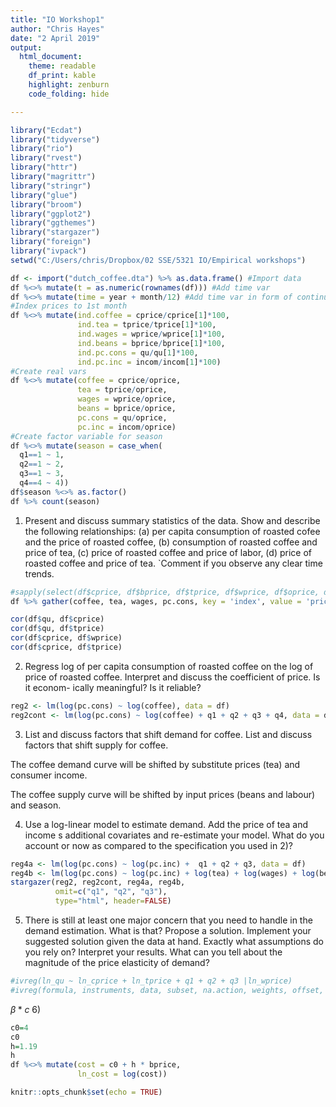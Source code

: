 ```yaml
---
title: "IO Workshop1"
author: "Chris Hayes"
date: "2 April 2019"
output:
  html_document:
    theme: readable
    df_print: kable
    highlight: zenburn
    code_folding: hide

---
```



```r
library("Ecdat")
library("tidyverse")
library("rio")
library("rvest")
library("httr")
library("magrittr")
library("stringr")
library("glue")
library("broom")
library("ggplot2")
library("ggthemes")
library("stargazer")
library("foreign")
library("ivpack")
setwd("C:/Users/chris/Dropbox/02 SSE/5321 IO/Empirical workshops")

df <- import("dutch_coffee.dta") %>% as.data.frame() #Import data
df %<>% mutate(t = as.numeric(rownames(df))) #Add time var
df %<>% mutate(time = year + month/12) #Add time var in form of continuous year variable
#Index prices to 1st month
df %<>% mutate(ind.coffee = cprice/cprice[1]*100,
               ind.tea = tprice/tprice[1]*100,
               ind.wages = wprice/wprice[1]*100,
               ind.beans = bprice/bprice[1]*100,
               ind.pc.cons = qu/qu[1]*100,
               ind.pc.inc = incom/incom[1]*100)
#Create real vars
df %<>% mutate(coffee = cprice/oprice,
               tea = tprice/oprice,
               wages = wprice/oprice,
               beans = bprice/oprice,
               pc.cons = qu/oprice,
               pc.inc = incom/oprice)
#Create factor variable for season
df %<>% mutate(season = case_when(
  q1==1 ~ 1,
  q2==1 ~ 2,
  q3==1 ~ 3,
  q4==4 ~ 4))
df$season %<>% as.factor()
df %>% count(season)
```

1) Present and discuss summary statistics of the data. Show and describe the following relationships: (a) per capita consumption of roasted cofee and the price of roasted coffee, (b) consumption of roasted coffee and price of tea, (c) price of roasted coffee and price of labor, (d) price of roasted coffee and price of tea. `Comment if you observe any clear time trends.

```r
#sapply(select(df$cprice, df$bprice, df$tprice, df$wprice, df$oprice, df$income), summary)
df %>% gather(coffee, tea, wages, pc.cons, key = 'index', value = 'price') %>% ggplot(aes(x = time, y = price, col=index)) + geom_line() + theme_wsj() + scale_color_wsj()
```

```r
cor(df$qu, df$cprice)
cor(df$qu, df$tprice)
cor(df$cprice, df$wprice)
cor(df$cprice, df$tprice)
```


2) Regress log of per capita consumption of roasted coffee on the log of price of roasted coffee. Interpret and discuss the coefficient of price. Is it econom- ically meaningful? Is it reliable?

```r
reg2 <- lm(log(pc.cons) ~ log(coffee), data = df)
reg2cont <- lm(log(pc.cons) ~ log(coffee) + q1 + q2 + q3 + q4, data = df)

```

3) List and discuss factors that shift demand for coffee. List and discuss factors that shift supply for coffee.

The coffee demand curve will be shifted by substitute prices (tea) and consumer income.

The coffee supply curve will be shifted by input prices (beans and labour) and season.

4) Use a log-linear model to estimate demand. Add the price of tea and income s additional covariates and re-estimate your model. What do you account or now as compared to the specification you used in 2)?

```r
reg4a <- lm(log(pc.cons) ~ log(pc.inc) +  q1 + q2 + q3, data = df)
reg4b <- lm(log(pc.cons) ~ log(pc.inc) + log(tea) + log(wages) + log(beans) + q1 + q2 + q3, data = df)
stargazer(reg2, reg2cont, reg4a, reg4b, 
          omit=c("q1", "q2", "q3"), 
          type="html", header=FALSE)

```

5) There is still at least one major concern that you need to handle in the demand estimation. What is that? Propose a solution. Implement your suggested solution given the data at hand. Exactly what assumptions do you rely on? Interpret your results. What can you tell about the magnitude of the price elasticity of demand?

```r
#ivreg(ln_qu ~ ln_cprice + ln_tprice + q1 + q2 + q3 |ln_wprice)
#ivreg(formula, instruments, data, subset, na.action, weights, offset, contrasts = NULL, model = TRUE, y = TRUE, x = FALSE, …)
```

$\beta * c$
6) 

```r
c0=4
c0
h=1.19
h
df %<>% mutate(cost = c0 + h * bprice,
               ln_cost = log(cost))
```





```r
knitr::opts_chunk$set(echo = TRUE)
```
